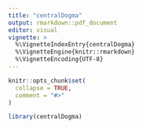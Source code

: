 ```yaml
---
title: "centralDogma"
output: rmarkdown::pdf_document
editor: visual
vignette: >
  %\VignetteIndexEntry{centralDogma}
  %\VignetteEngine{knitr::rmarkdown}
  %\VignetteEncoding{UTF-8}
---
```


```r
knitr::opts_chunk$set(
  collapse = TRUE,
  comment = "#>"
)
```

```r
library(centralDogma)
```

